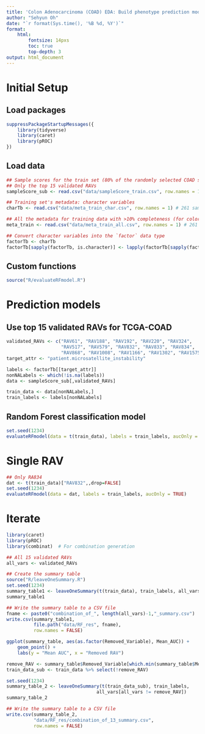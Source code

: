 ```yaml
---
title: 'Colon Adenocarcinoma (COAD) EDA: Build phenotype prediction model'
author: "Sehyun Oh"
date: "`r format(Sys.time(), '%B %d, %Y')`"
format:
    html:
        fontsize: 14pxs
        toc: true
        top-depth: 3
output: html_document
---
```


# Initial Setup
## Load packages
```r
suppressPackageStartupMessages({
    library(tidyverse)
    library(caret)
    library(pROC)
})
```

## Load data
```r
## Sample scores for the train set (80% of the randomly selected COAD samples)
## Only the top 15 validated RAVs
sampleScore_sub <- read.csv("data/sampleScore_train.csv", row.names = 1) # 261 samples x 15 RAVs

## Training set's metadata: character variables
charTb <- read.csv("data/meta_train_char.csv", row.names = 1) # 261 samples x 182 metadata attributes (char)

## All the metadata for training data with >10% completeness (for color)
meta_train <- read.csv("data/meta_train_all.csv", row.names = 1) # 261 samples x 869 metadata attributes (>10% complete)

## Convert character variables into the `factor` data type
factorTb <- charTb
factorTb[sapply(factorTb, is.character)] <- lapply(factorTb[sapply(factorTb, is.character)], factor)
```

## Custom functions
```r
source("R/evaluateRFmodel.R")
```

# Prediction models
## Use top 15 validated RAVs for TCGA-COAD
```r
validated_RAVs <- c("RAV61", "RAV188", "RAV192", "RAV220", "RAV324", 
                    "RAV517", "RAV579", "RAV832", "RAV833", "RAV834", 
                    "RAV868", "RAV1008", "RAV1166", "RAV1302", "RAV1575")
target_attr <- "patient.microsatellite_instability"

labels <- factorTb[[target_attr]]
nonNALabels <- which(!is.na(labels))
data <- sampleScore_sub[,validated_RAVs]

train_data <- data[nonNALabels,]
train_labels <- labels[nonNALabels]
```

## Random Forest classification model
```r
set.seed(1234)
evaluateRFmodel(data = t(train_data), labels = train_labels, aucOnly = TRUE)
```

# Single RAV
```r
## Only RA834
dat <- t(train_data)["RAV832",,drop=FALSE]
set.seed(1234)
evaluateRFmodel(data = dat, labels = train_labels, aucOnly = TRUE)
```


# Iterate
```r
library(caret)
library(pROC)
library(combinat)  # For combination generation

## All 15 validated RAVs
all_vars <- validated_RAVs

## Create the summary table
source("R/leaveOneSummary.R")
set.seed(1234)
summary_table1 <- leaveOneSummary(t(train_data), train_labels, all_vars)
summary_table1

## Write the summary table to a CSV file
fname <- paste0("combination_of_", length(all_vars)-1,"_summary.csv")
write.csv(summary_table1, 
          file.path("data/RF_res", fname), 
          row.names = FALSE)
```

```r
ggplot(summary_table, aes(as.factor(Removed_Variable), Mean_AUC)) + 
    geom_point() + 
    labs(y = "Mean AUC", x = "Removed RAV")
```

```r
remove_RAV <- summary_table$Removed_Variable[which.min(summary_table$Mean_AUC)]
train_data_sub <- train_data %>% select(!remove_RAV)

set.seed(1234)
summary_table_2 <- leaveOneSummary(t(train_data_sub), train_labels, 
                                 all_vars[all_vars != remove_RAV])
summary_table_2

## Write the summary table to a CSV file
write.csv(summary_table_2, 
          "data/RF_res/combination_of_13_summary.csv", 
          row.names = FALSE)
```

